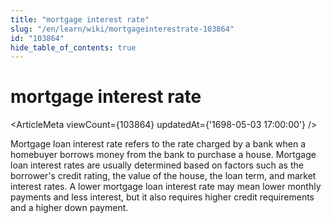 ```yaml
---
title: "mortgage interest rate"
slug: "/en/learn/wiki/mortgageinterestrate-103864"
id: "103864"
hide_table_of_contents: true
---
```



# mortgage interest rate

<ArticleMeta viewCount={103864} updatedAt={'1698-05-03 17:00:00'} />

Mortgage loan interest rate refers to the rate charged by a bank when a homebuyer borrows money from the bank to purchase a house. Mortgage loan interest rates are usually determined based on factors such as the borrower's credit rating, the value of the house, the loan term, and market interest rates. A lower mortgage loan interest rate may mean lower monthly payments and less interest, but it also requires higher credit requirements and a higher down payment.
